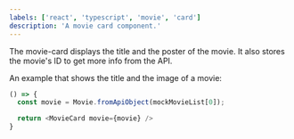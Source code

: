 ```yaml
---
labels: ['react', 'typescript', 'movie', 'card']
description: 'A movie card component.'
---
```


The movie-card displays the title and the poster of the movie. It also stores the movie's ID to get more info from the API.

An example that shows the title and the image of a movie:

```js live
() => {
  const movie = Movie.fromApiObject(mockMovieList[0]);

  return <MovieCard movie={movie} />
}

























```

